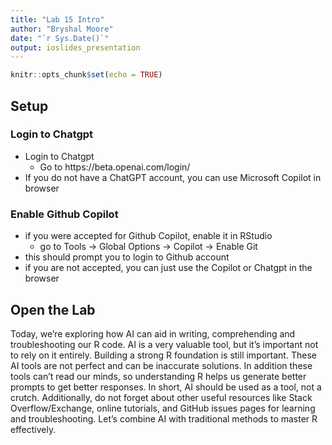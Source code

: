 ```yaml
---
title: "Lab 15 Intro"
author: "Bryshal Moore"
date: "`r Sys.Date()`"
output: ioslides_presentation
---
```


```r
knitr::opts_chunk$set(echo = TRUE)
```


## Setup
### Login to Chatgpt
- Login to Chatgpt
  - Go to https://beta.openai.com/login/
- If you do not have a ChatGPT account, you can  use Microsoft Copilot in browser

### Enable Github Copilot 
- if you were accepted for Github Copilot, enable it in RStudio
  - go to Tools -> Global Options -> Copilot -> Enable Git
- this should prompt you to login to Github account
- if you are not accepted, you can just use the Copilot or Chatgpt in the browser

## Open the Lab
Today, we're exploring how AI can aid in writing, comprehending and troubleshooting our R code. AI is a very valuable tool, but it's important not to rely on it entirely. Building a strong R foundation is still important. These AI tools are not perfect and can be inaccurate solutions. In addition these tools can't read our minds, so understanding R helps us generate better prompts to get better responses. In short, AI should be used as a tool, not a crutch. Additionally, do not forget about other useful resources like Stack Overflow/Exchange, online tutorials, and GitHub issues pages for learning and troubleshooting. Let's combine AI with traditional methods to master R effectively.